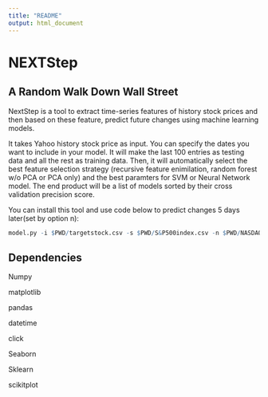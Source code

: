 ```yaml
---
title: "README"
output: html_document
---
```

# NEXTStep

## A Random Walk Down Wall Street

NextStep is a tool to extract time-series features of history stock prices and then based on these feature, predict future changes using machine learning models.

It takes Yahoo history stock price as input. You can specify the dates you want to include in your model. It will make the last 100 entries as testing data and all the rest as training data. Then, it will automatically select the best feature selection strategy (recursive feature enimilation, random forest w/o PCA or PCA only) and the best paramters for SVM or Neural Network model. The end product will be a list of models sorted by their cross validation precision score.

You can install this tool and use code below to predict changes 5 days later(set by option n):

```r
model.py -i $PWD/targetstock.csv -s $PWD/S&P500index.csv -n $PWD/NASDAQindex.csv -o output_fp --start 2013-01-03 --end 2017-12-29 -n 5
```

## Dependencies
Numpy

matplotlib

pandas

datetime

click

Seaborn

Sklearn

scikitplot


